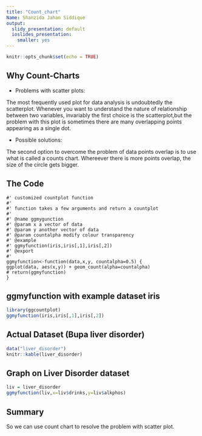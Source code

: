 ---
title: "Count_chart"
Name: Shanzida Jahan Siddique
output:
  slidy_presentation: default
  ioslides_presentation:
    smaller: yes
---

```{r setup, include=FALSE}
knitr::opts_chunk$set(echo = TRUE)
```

## Why Count-Charts

* Problems with scatter plots:

The most frequently used plot for data analysis is undoubtedly the scatterplot. Whenever you want to understand the nature of relationship between two variables, invariably the first choice is the scatterplot,but the problem with this plot is sometimes there are many overlapping points appearing as a single dot.

* Possible solutions:

The second option to overcome the problem of data points overlap is to use what is called a counts chart. Whereever there is more points overlap, the size of the circle gets bigger.

## The Code

```
#' customized countplot function
#'
#' function takes a few arguments and return a countplot
#'
#' @name ggmygunction
#' @param x a vector of data
#' @param y another vector of data
#' @param countalpha modify colour transparency
#' @example
#' ggmyfunction(iris,iris[,1],iris[,2])
#' @export
#'
ggmyfunction<-function(data,x,y, countalpha=0.5) {
ggplot(data, aes(x,y)) + geom_count(alpha=countalpha)
# return(ggmyfunction)
}

```
## ggmyfunction  with example dataset iris

```{r message=FALSE,warning=FALSE}
library(ggcountplot)
ggmyfunction(iris,iris[,1],iris[,2])
```

## Actual Dataset (Bupa liver disorder)

```{r}
data("liver_disorder")
knitr::kable(liver_disorder)
```

## Graph on Liver Disorder dataset

```{r}
liv = liver_disorder
ggmyfunction(liv,x=liv$drinks,y=liv$alkphos)
```

## Summary

So we can use count chart to resolve the problem with scatter plot.





